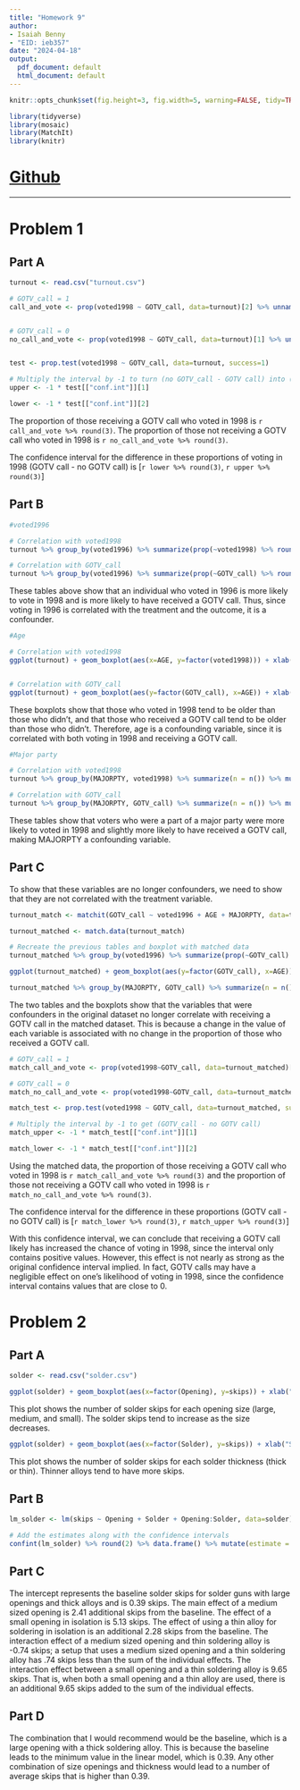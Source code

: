 ---
title: "Homework 9"
author:
- Isaiah Benny
- "EID: ieb357"
date: "2024-04-18"
output:
  pdf_document: default
  html_document: default
---

```{r global_options, echo=FALSE}
knitr::opts_chunk$set(fig.height=3, fig.width=5, warning=FALSE, tidy=TRUE, tidy.opts=list(width.cutoff=60), echo = FALSE, message = FALSE, fig.align = 'center')
```

```{r}
library(tidyverse)
library(mosaic)
library(MatchIt)
library(knitr)
```

# [Github](https://github.com/isaiahbenny/SDS315-HW9)

---

# Problem 1

## Part A
```{r}
turnout <- read.csv("turnout.csv")

# GOTV_call = 1
call_and_vote <- prop(voted1998 ~ GOTV_call, data=turnout)[2] %>% unname()


# GOTV_call = 0
no_call_and_vote <- prop(voted1998 ~ GOTV_call, data=turnout)[1] %>% unname()


test <- prop.test(voted1998 ~ GOTV_call, data=turnout, success=1)

# Multiply the interval by -1 to turn (no GOTV_call - GOTV call) into (GOTV_call - no GOTV call)
upper <- -1 * test[["conf.int"]][1]

lower <- -1 * test[["conf.int"]][2]
```
The proportion of those receiving a GOTV call who voted in 1998 is `r call_and_vote %>% round(3)`. The proportion of those not receiving a GOTV call who voted in 1998 is `r no_call_and_vote %>% round(3)`.

The confidence interval for the difference in these proportions of voting in 1998 (GOTV call - no GOTV call) is [`r lower %>% round(3)`, `r upper %>% round(3)`]


## Part B
```{r}
#voted1996

# Correlation with voted1998
turnout %>% group_by(voted1996) %>% summarize(prop(~voted1998) %>% round(3)) %>% kable(col.names = c("Voted in 1996", "Proportion Who Voted in 1998"))

# Correlation with GOTV_call
turnout %>% group_by(voted1996) %>% summarize(prop(~GOTV_call) %>% round(3)) %>% kable(col.names = c("Voted in 1996", "Proportion Who Received a Call"))

```

These tables above show that an individual who voted in 1996 is more likely to vote in 1998 and is more likely to have received a GOTV call. Thus, since voting in 1996 is correlated with the treatment and the outcome, it is a confounder.

```{r}
#Age

# Correlation with voted1998
ggplot(turnout) + geom_boxplot(aes(x=AGE, y=factor(voted1998))) + xlab("Age") + ylab("Voted in 1998")


# Correlation with GOTV_call
ggplot(turnout) + geom_boxplot(aes(y=factor(GOTV_call), x=AGE)) + xlab("Age") + ylab("Received a GOTV Call")

```

These boxplots show that those who voted in 1998 tend to be older than those who didn't, and that those who received a GOTV call tend to be older than those who didn't. Therefore, age is a confounding variable, since it is correlated with both voting in 1998 and receiving a GOTV call.
\newpage


```{r, message=F}
#Major party

# Correlation with voted1998
turnout %>% group_by(MAJORPTY, voted1998) %>% summarize(n = n()) %>% mutate(prop = (n / sum(n)) %>% round(3)) %>% kable()

# Correlation with GOTV_call
turnout %>% group_by(MAJORPTY, GOTV_call) %>% summarize(n = n()) %>% mutate(prop = (n / sum(n)) %>% round(3)) %>% kable()
```

These tables show that voters who were a part of a major party were more likely to voted in 1998 and slightly more likely to have received a GOTV call, making MAJORPTY a confounding variable.


## Part C

To show that these variables are no longer confounders, we need to show that they are not correlated with the treatment variable.

```{r, message=F}
turnout_match <- matchit(GOTV_call ~ voted1996 + AGE + MAJORPTY, data=turnout, ratio = 5)

turnout_matched <- match.data(turnout_match)

# Recreate the previous tables and boxplot with matched data
turnout_matched %>% group_by(voted1996) %>% summarize(prop(~GOTV_call) %>% round(3)) %>% kable(col.names = c("Voted in 1996", "Proportion Who Received a Call"))

ggplot(turnout_matched) + geom_boxplot(aes(y=factor(GOTV_call), x=AGE)) + xlab("Age") + ylab("Received a GOTV Call")
```
\newpage
```{r}
turnout_matched %>% group_by(MAJORPTY, GOTV_call) %>% summarize(n = n()) %>% mutate(prop = (n / sum(n)) %>% round(3)) %>% kable()

```

The two tables and the boxplots show that the variables that were confounders in the original dataset no longer correlate with receiving a GOTV call in the matched dataset. This is because a change in the value of each variable is associated with no change in the proportion of those who received a GOTV call.


```{r}
# GOTV_call = 1
match_call_and_vote <- prop(voted1998~GOTV_call, data=turnout_matched)[2] %>% unname()

# GOTV_call = 0
match_no_call_and_vote <- prop(voted1998~GOTV_call, data=turnout_matched)[1] %>% unname()

match_test <- prop.test(voted1998 ~ GOTV_call, data=turnout_matched, success = 1)

# Multiply the interval by -1 to get (GOTV_call - no GOTV call)
match_upper <- -1 * match_test[["conf.int"]][1]

match_lower <- -1 * match_test[["conf.int"]][2]
```
Using the matched data, the proportion of those receiving a GOTV call who voted in 1998 is `r match_call_and_vote %>% round(3)` and the proportion of those not receiving a GOTV call who voted in 1998 is `r match_no_call_and_vote %>% round(3)`.

The confidence interval for the difference in these proportions (GOTV call - no GOTV call) is [`r match_lower %>% round(3)`, `r match_upper %>% round(3)`]

With this confidence interval, we can conclude that receiving a GOTV call likely has increased the chance of voting in 1998, since the interval only contains positive values. However, this effect is not nearly as strong as the original confidence interval implied. In fact, GOTV calls may have a negligible effect on one's likelihood of voting in 1998, since the confidence interval contains values that are close to 0. 

\newpage

# Problem 2

## Part A
```{r}
solder <- read.csv("solder.csv")

ggplot(solder) + geom_boxplot(aes(x=factor(Opening), y=skips)) + xlab("Opening") + ylab("Skips") + ggtitle("Number of Skips by Size of Opening")

```

This plot shows the number of solder skips for each opening size (large, medium, and small). The solder skips tend to increase as the size decreases.

```{r}
ggplot(solder) + geom_boxplot(aes(x=factor(Solder), y=skips)) + xlab("Solder Thickness") + ylab("Skips") + ggtitle("Number of Solder Skips by Solder Thickness")
```

This plot shows the number of solder skips for each solder thickness (thick or thin). Thinner alloys tend to have more skips.

\newpage

## Part B

```{r}
lm_solder <- lm(skips ~ Opening + Solder + Opening:Solder, data=solder)

# Add the estimates along with the confidence intervals
confint(lm_solder) %>% round(2) %>% data.frame() %>% mutate(estimate = lm_solder$coefficients[row.names.data.frame(.)] %>% round(2)) %>% kable(col.names = c("lower", "upper", "estimate"), caption = "95% Confidence Interval for Each Coefficient")

```

## Part C

The intercept represents the baseline solder skips for solder guns with large openings and thick alloys and is 0.39 skips. The main effect of a medium sized opening is 2.41 additional skips from the baseline. The effect of a small opening in isolation is 5.13 skips. The effect of using a thin alloy for soldering in isolation is an additional 2.28 skips from the baseline. The interaction effect of a medium sized opening and thin soldering alloy is -0.74 skips; a setup that uses a medium sized opening and a thin soldering alloy has .74 skips less than the sum of the individual effects. The interaction effect between a small opening and a thin soldering alloy is 9.65 skips. That is, when both a small opening and a thin alloy are used, there is an additional 9.65 skips added to the sum of the individual effects. 


## Part D

The combination that I would recommend would be the baseline, which is a large opening with a thick soldering alloy. This is because the baseline leads to the minimum value in the linear model, which is 0.39. Any other combination of size openings and thickness would lead to a number of average skips that is higher than 0.39.